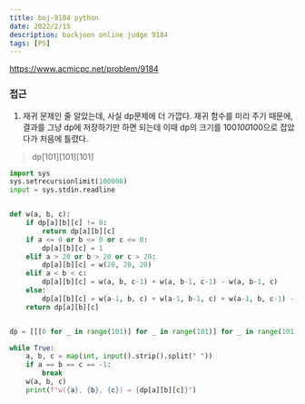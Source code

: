 ```yaml
---
title: boj-9184 python
date: 2022/2/15
description: backjoon online judge 9184
tags: [PS]
---
```


https://www.acmicpc.net/problem/9184

### 접근
1. 재귀 문제인 줄 알았는데, 사실 dp문제에 더 가깝다.
재귀 함수를 미리 주기 때문에, 결과를 그냥 dp에 저장하기만 하면 되는데
이때 dp의 크기를 100*100*100으로 잡았다가 처음에 틀렸다.

> dp[101][101][101]

```python
import sys
sys.setrecursionlimit(100000)
input = sys.stdin.readline


def w(a, b, c):
    if dp[a][b][c] != 0:
        return dp[a][b][c]
    if a <= 0 or b <= 0 or c <= 0:
        dp[a][b][c] = 1
    elif a > 20 or b > 20 or c > 20:
        dp[a][b][c] = w(20, 20, 20)
    elif a < b < c:
        dp[a][b][c] = w(a, b, c-1) + w(a, b-1, c-1) - w(a, b-1, c)
    else:
        dp[a][b][c] = w(a-1, b, c) + w(a-1, b-1, c) + w(a-1, b, c-1) - w(a-1, b-1, c-1)
    return dp[a][b][c]


dp = [[[0 for _ in range(101)] for _ in range(101)] for _ in range(101)]

while True:
    a, b, c = map(int, input().strip().split(" "))
    if a == b == c == -1:
        break
    w(a, b, c)
    print(f"w({a}, {b}, {c}) = {dp[a][b][c]}")
```
